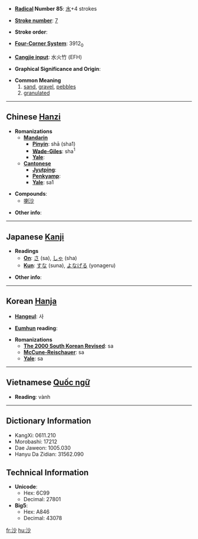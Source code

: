 * '''[[Wiktionary:Chinese radical index| Radical]] Number 85''': [[Wiktionary:Chinese radical index 水|水]]+4 strokes

* '''[[Wiktionary:Chinese total strokes index|Stroke number]]''': [[Wiktionary:Chinese total strokes index 7|7]]

* '''Stroke order''': 

* '''[[Wiktionary:Chinese four corner index|Four-Corner System]]''': 3912<sub>0</sub>

* '''[[Wiktionary:Chinese Cangjie index|Cangjie input]]''': 水火竹 (EFH)

* '''Graphical Significance and Origin''': 

* '''Common Meaning'''
*#[[sand]], [[gravel]], [[pebbles]]
*# [[granulated]]

----

== Chinese [[Hanzi]] ==

* '''Romanizations'''
** '''[[Mandarin]]'''
*** '''[[Pinyin]]''': shā (sha1)
*** '''[[Wade-Giles]]''': sha<sup>1</sup>
*** '''[[Yale]]''': 
** '''[[Cantonese]]'''
*** '''[[Jyutping]]''':
*** '''[[Penkyamp]]''': 
*** '''[[Yale]]''': sa1

* '''Compounds''':
** [[喇沙]]<!-- lǎshā: La Salle, laksa -->

* '''Other info''': 

----

== Japanese [[Kanji]] ==

* '''Readings'''
** '''[[On]]''': [[さ]] (sa), [[しゃ]] (sha)
** '''[[Kun]]''': [[すな]] (suna), [[よなげる]] (yonageru)

* '''Other info''':  

----

== Korean [[Hanja]] ==

* '''[[Hangeul]]''': 사

* '''[[Eumhun]] reading''': 

* '''Romanizations'''
** '''[[The 2000 South Korean Revised Romanization|The 2000 South Korean Revised]]''': sa
** '''[[McCune-Reischauer]]''': sa
** '''[[Yale]]''': sa

----

== Vietnamese [[Quốc ngữ]] ==

* '''Reading''': vành

----

== Dictionary Information ==

* KangXi: 0611.210
* Morobashi: 17212
* Dae Jaweon: 1005.030
* Hanyu Da Zidian: 31562.090

== Technical Information ==

* '''Unicode''':
** Hex: 6C99
** Decimal: 27801
* '''Big5''':
** Hex: A846
** Decimal: 43078

[[fr:沙]]
[[hu:沙]]